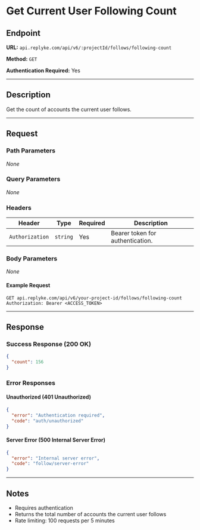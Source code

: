 # Get Current User Following Count

## Endpoint

**URL:** `api.replyke.com/api/v6/:projectId/follows/following-count`

**Method:** `GET`

**Authentication Required:** Yes

---

## Description

Get the count of accounts the current user follows.

---

## Request

### Path Parameters

_None_

### Query Parameters

_None_

### Headers

| Header          | Type     | Required | Description                      |
| --------------- | -------- | -------- | -------------------------------- |
| `Authorization` | `string` | Yes      | Bearer token for authentication. |

### Body Parameters

_None_

#### Example Request

```http
GET api.replyke.com/api/v6/your-project-id/follows/following-count
Authorization: Bearer <ACCESS_TOKEN>
```

---

## Response

### Success Response (200 OK)

```json
{
  "count": 156
}
```

### Error Responses

#### Unauthorized (401 Unauthorized)

```json
{
  "error": "Authentication required",
  "code": "auth/unauthorized"
}
```

#### Server Error (500 Internal Server Error)

```json
{
  "error": "Internal server error",
  "code": "follow/server-error"
}
```

---

## Notes

- Requires authentication
- Returns the total number of accounts the current user follows
- Rate limiting: 100 requests per 5 minutes
